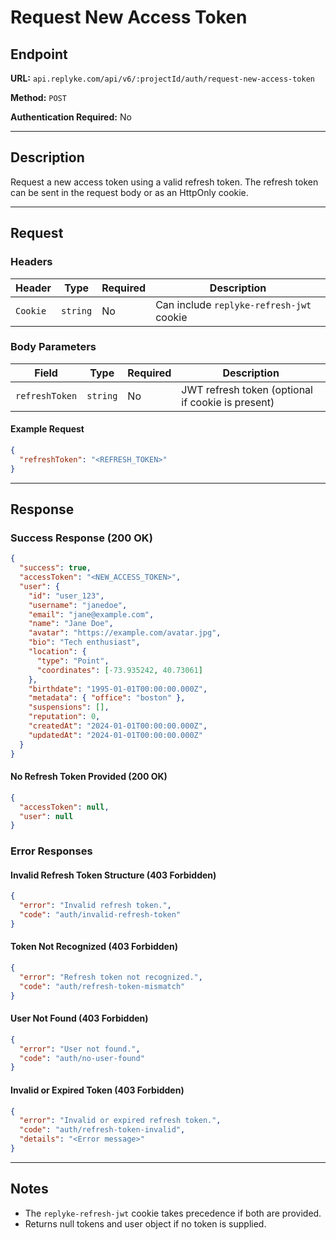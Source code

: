 # Request New Access Token

## Endpoint

**URL:** `api.replyke.com/api/v6/:projectId/auth/request-new-access-token`

**Method:** `POST`

**Authentication Required:** No

---

## Description

Request a new access token using a valid refresh token. The refresh token can be sent in the request body or as an HttpOnly cookie.

---

## Request

### Headers

| Header   | Type     | Required | Description                              |
| -------- | -------- | -------- | ---------------------------------------- |
| `Cookie` | `string` | No       | Can include `replyke-refresh-jwt` cookie |

### Body Parameters

| Field          | Type     | Required | Description                                       |
| -------------- | -------- | -------- | ------------------------------------------------- |
| `refreshToken` | `string` | No       | JWT refresh token (optional if cookie is present) |

#### Example Request

```json
{
  "refreshToken": "<REFRESH_TOKEN>"
}
```

---

## Response

### Success Response (200 OK)

```json
{
  "success": true,
  "accessToken": "<NEW_ACCESS_TOKEN>",
  "user": {
    "id": "user_123",
    "username": "janedoe",
    "email": "jane@example.com",
    "name": "Jane Doe",
    "avatar": "https://example.com/avatar.jpg",
    "bio": "Tech enthusiast",
    "location": {
      "type": "Point",
      "coordinates": [-73.935242, 40.73061]
    },
    "birthdate": "1995-01-01T00:00:00.000Z",
    "metadata": { "office": "boston" },
    "suspensions": [],
    "reputation": 0,
    "createdAt": "2024-01-01T00:00:00.000Z",
    "updatedAt": "2024-01-01T00:00:00.000Z"
  }
}
```

#### No Refresh Token Provided (200 OK)

```json
{
  "accessToken": null,
  "user": null
}
```

### Error Responses

#### Invalid Refresh Token Structure (403 Forbidden)

```json
{
  "error": "Invalid refresh token.",
  "code": "auth/invalid-refresh-token"
}
```

#### Token Not Recognized (403 Forbidden)

```json
{
  "error": "Refresh token not recognized.",
  "code": "auth/refresh-token-mismatch"
}
```

#### User Not Found (403 Forbidden)

```json
{
  "error": "User not found.",
  "code": "auth/no-user-found"
}
```

#### Invalid or Expired Token (403 Forbidden)

```json
{
  "error": "Invalid or expired refresh token.",
  "code": "auth/refresh-token-invalid",
  "details": "<Error message>"
}
```

---

## Notes

- The `replyke-refresh-jwt` cookie takes precedence if both are provided.
- Returns null tokens and user object if no token is supplied.
